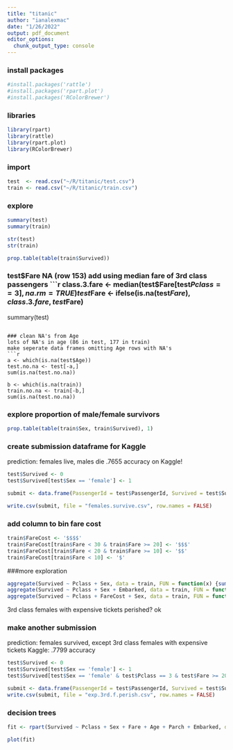 ```yaml
---
title: "titanic"
author: "ianalexmac"
date: "1/26/2022"
output: pdf_document
editor_options: 
  chunk_output_type: console
---
```

### install packages
```r
#install.packages('rattle')
#install.packages('rpart.plot')
#install.packages('RColorBrewer')

```



### libraries
```r
library(rpart)
library(rattle)
library(rpart.plot)
library(RColorBrewer)

```

### import
```r
test  <- read.csv("~/R/titanic/test.csv")
train <- read.csv("~/R/titanic/train.csv")

```

### explore
```r
summary(test)
summary(train)

str(test)
str(train)

prop.table(table(train$Survived))
```

### test$Fare NA (row 153)
add using median fare of 3rd class passengers
```r
class.3.fare <- median(test$Fare[test$Pclass == 3], na.rm = TRUE)
test$Fare <- ifelse(is.na(test$Fare), class.3.fare, test$Fare)

summary(test)
```

### clean NA's from Age
lots of NA's in age (86 in test, 177 in train)
make seperate data frames omitting Age rows with NA's
```r
a <- which(is.na(test$Age))
test.no.na <- test[-a,]
sum(is.na(test.no.na))

b <- which(is.na(train))
train.no.na <- train[-b,]
sum(is.na(test.no.na))

```

### explore proportion of male/female survivors
```r
prop.table(table(train$Sex, train$Survived), 1)

```


### create submission dataframe for Kaggle
prediction: females live, males die
.7655 accuracy on Kaggle!
```r
test$Survived <- 0
test$Survived[test$Sex == 'female'] <- 1

submit <- data.frame(PassengerId = test$PassengerId, Survived = test$Survived)

write.csv(submit, file = "females.survive.csv", row.names = FALSE)

```

### add column to bin fare cost
```r
train$FareCost <- '$$$$'
train$FareCost[train$Fare < 30 & train$Fare >= 20] <- '$$$'
train$FareCost[train$Fare < 20 & train$Fare >= 10] <- '$$'
train$FareCost[train$Fare < 10] <- '$'

```


###more exploration
```r
aggregate(Survived ~ Pclass + Sex, data = train, FUN = function(x) {sum(x)/length(x)})
aggregate(Survived ~ Pclass + Sex + Embarked, data = train, FUN = function(x) {sum(x)/length(x)})
aggregate(Survived ~ Pclass + FareCost + Sex, data = train, FUN = function(x) {sum(x)/length(x)})

```
3rd class females with expensive tickets perished? ok


### make another submission
prediction: females survived, except 3rd class females with expensive tickets
Kaggle: .7799 accuracy
```r
test$Survived <- 0
test$Survived[test$Sex == 'female'] <- 1
test$Survived[test$Sex == 'female' & test$Pclass == 3 & test$Fare >= 20] <- 0

submit <- data.frame(PassengerId = test$PassengerId, Survived = test$Survived)
write.csv(submit, file = "exp.3rd.f.perish.csv", row.names = FALSE)

```


### decision trees
```r
fit <- rpart(Survived ~ Pclass + Sex + Fare + Age + Parch + Embarked, data = train, method = "class")

plot(fit)
```